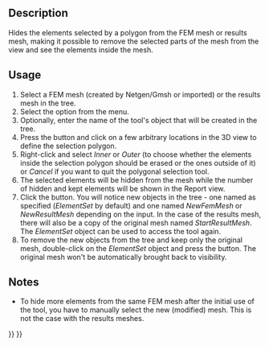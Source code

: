 <languages/>
<translate>

<!--T:1-->
{{Docnav
|[[FEM_MeshGroup|FEM mesh group]]
|[[FEM_FemMesh2Mesh|FEM mesh to mesh]]
|[[FEM_Workbench|FEM]]
|IconL=FEM_MeshGroup.svg
|IconR=FEM_FemMesh2Mesh.svg
|IconC=Workbench_FEM.svg
}}

<!--T:2-->
{{GuiCommand
|Name=FEM CreateElementsSet
|MenuLocation=Mesh → Erase Elements
|Workbenches=[[FEM_Workbench|FEM]]
|Version=1.0
|SeeAlso=[[FEM_tutorial|FEM tutorial]]
}}

==Description== <!--T:3-->

<!--T:4-->
Hides the elements selected by a polygon from the FEM mesh or results mesh, making it possible to remove the selected parts of the mesh from the view and see the elements inside the mesh.

==Usage== <!--T:5-->

<!--T:6-->
# Select a FEM mesh (created by Netgen/Gmsh or imported) or the results mesh in the tree.
# Select the {{MenuCommand|Mesh → [[Image:FEM_CreateElementsSet.svg|16px]] Erase Elements}} option from the menu.
# Optionally, enter the name of the tool's object that will be created in the tree.
# Press the {{Button|Poly}} button and click on a few arbitrary locations in the 3D view to define the selection polygon.
# Right-click and select ''Inner'' or ''Outer'' (to choose whether the elements inside the selection polygon should be erased or the ones outside of it) or ''Cancel'' if you want to quit the polygonal selection tool.
# The selected elements will be hidden from the mesh while the number of hidden and kept elements will be shown in the Report view.
# Click the {{Button|OK}} button. You will notice new objects in the tree - one named as specified (''ElementSet'' by default) and one named ''NewFemMesh'' or ''NewResultMesh'' depending on the input. In the case of the results mesh, there will also be a copy of the original mesh named ''StartResultMesh''. The ''ElementSet'' object can be used to access the tool again.
# To remove the new objects from the tree and keep only the original mesh, double-click on the ''ElementSet'' object and press the {{Button|Restore}} button. The original mesh won't be automatically brought back to visibility.

==Notes== <!--T:7-->

<!--T:8-->
* To hide more elements from the same FEM mesh after the initial use of the tool, you have to manually select the new (modified) mesh. This is not the case with the results meshes.


<!--T:9-->
{{Docnav
|[[FEM_MeshGroup|FEM mesh group]]
|[[FEM_FemMesh2Mesh|FEM mesh to mesh]]
|[[FEM_Workbench|FEM]]
|IconL=FEM_MeshGroup.svg
|IconR=FEM_FemMesh2Mesh.svg
|IconC=Workbench_FEM.svg
}}

</translate>
{{FEM_Tools_navi{{#translation:}}}}
{{Userdocnavi{{#translation:}}}}